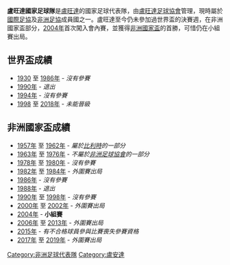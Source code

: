 {{Infobox National football team 
| Name               = 盧旺達
| Badge              = Flag of Rwanda.svg
| Nickname           = Amavubi <br> (The Wasps)
| Association        = [[盧旺達足球協會|盧旺達足球協會]] 
| Sub-confederation  = [[東及中非洲足球協會議會|東及中非洲足球協會議會 (CECAFA)]] <br> (East & Central Africa)
| Confederation      = [[非洲足球協會|非洲足球協會]]
| Coach              = {{link-en|文森特·馬沙米|Vincent Mashami}}
| Captain            = {{link-en|哈魯納·尼翁齊馬|Haruna Niyonzima}}
| Most caps          = {{link-en|哈魯納·尼翁齊馬|Haruna Niyonzima}} (96)
| Top scorer         = {{link-en|奧利維爾·卡雷凱齊|Olivier Karekezi}} (24)
| Home Stadium       = {{link-en|阿馬霍羅體育場|Stade Amahoro}}
| FIFA Trigramme     = RWA 
| FIFA Rank          = {{FIFA World Rankings|RWA}}
| FIFA max           = 64 
| FIFA max date      = 2015年3月 
| FIFA min           = 178
| FIFA min date      = 1999年7月 
| Elo Rank           = {{World Football Elo Ratings|Rwanda}}
| Elo max            = 95 
| Elo max date       = 2008年10月 
| Elo min            = 150 
| Elo min date       = 1996年7月
 
| pattern_la1        = _RWA19h
| pattern_b1         = _RWA19h
| pattern_ra1        = _RWA19h
| pattern_sh1        = _RWA19h
| pattern_so1        = _RWA19h
| leftarm1           = 009666E
| body1              = FCF40E
| rightarm1          = 00966E
| shorts1            = FCF40E
| socks1             = 00966E
| pattern_la2        =_RWA19a
| pattern_b2         = _RWA19a
| pattern_ra2        =_RWA19a
| pattern_sh2        =_RWA19a
| pattern_so2        =_RWA19a
| leftarm2           = 0C5CFC
| body2              = 0C5CFC
| rightarm2          = 0C5CFC
| shorts2            = F5F5F5
| socks2             = 0C5CFC

| World cup apps     = 
| World cup first    =  
| World cup best     = 
| Regional name      = [[非洲杯足球赛|非洲杯足球赛]] 
| Regional cup apps  = 1
| Regional cup first = [[2004年非洲國家盃|2004年]] 
| Regional cup best  = 小組賽，[[2004年非洲國家盃|2004年]]
}}

'''盧旺達國家足球隊'''是[[盧旺達|盧旺達]]的國家足球代表隊，由[[盧旺達足球協會|盧旺達足球協會]]管理，現時屬於[[國際足協|國際足協]]及[[非洲足協|非洲足協]]成員國之一。盧旺達至今仍未參加過世界盃的決賽週，在非洲國家盃部分，[[2004年非洲國家盃|2004年]]首次闖入會內賽，並獲得[[非洲國家盃|非洲國家盃]]的首勝，可惜仍在小組賽出局。

== 世界盃成績 ==
* [[1930年世界盃足球賽|1930]] 至 [[1986年世界盃足球賽|1986年]] - ''沒有參賽''
* [[1990年世界盃足球賽|1990年]] - ''退出''
* [[1994年世界盃足球賽|1994年]] - ''沒有參賽''
* [[1998年世界盃足球賽|1998]] 至 [[2018年世界盃足球賽|2018年]] - ''未能晉級''

== 非洲國家盃成績 ==
* [[1957年非洲國家盃|1957年]] 至 [[1962年非洲國家盃|1962年]] - ''屬於[[比利時國家足球隊|比利時]]的一部分''
* [[1963年非洲國家盃|1963年]] 至 [[1976年非洲國家盃|1976年]] - ''不屬於[[非洲足球協會|非洲足球協會]]的一部分''
* [[1978年非洲國家盃|1978年]] 至 [[1980年非洲國家盃|1980年]] - ''沒有參賽''
* [[1982年非洲國家盃|1982年]] 至 [[1984年非洲國家盃|1984年]] - ''外圍賽出局''
* [[1986年非洲國家盃|1986年]] - ''沒有參賽''
* [[1988年非洲國家盃|1988年]] - ''退出''
* [[1990年非洲國家盃|1990年]] 至 [[1998年非洲國家盃|1998年]] - ''沒有參賽''
* [[2000年非洲國家盃|2000年]] 至 [[2002年非洲國家盃|2002年]] - ''外圍賽出局''
* [[2004年非洲国家盃|2004年]] - '''小組賽'''
* [[2006年非洲國家盃|2006年]] 至 [[2013年非洲國家盃|2013年]] - ''外圍賽出局''
* [[2015年非洲國家盃|2015年]] - ''有不合格球員參與比賽喪失參賽資格''
* [[2017年非洲國家盃|2017年]] 至 [[2019年非洲國家盃|2019年]] - ''外圍賽出局''

{{CAF teams}}
{{國際足球}}

[[Category:非洲足球代表隊|Category:非洲足球代表隊]]
[[Category:盧安達|Category:盧安達]]